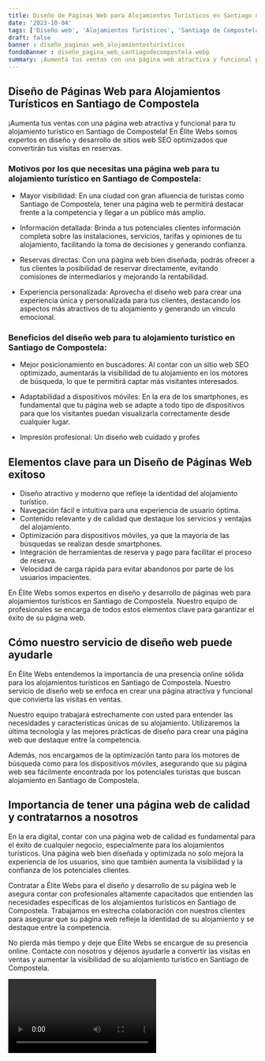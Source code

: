 ```yaml
---
title: Diseño de Páginas Web para Alojamientos Turísticos en Santiago de Compostela
date: '2023-10-04'
tags: ['Diseño web', 'Alojamientos Turísticos', 'Santiago de Compostela']
draft: false
banner : diseño_paginas_web_alojamientosturísticos
fondoBanner : diseño_pagina_web_santiagodecompostela.webp
summary: ¡Aumenta tus ventas con una página web atractiva y funcional para tu alojamiento turístico en Santiago de Compostela! En Élite Webs somos expertos en diseño y desarrollo de sitios web SEO optimizados que convertirán tus visitas en reservas.
---
```


## Diseño de Páginas Web para Alojamientos Turísticos en Santiago de Compostela

¡Aumenta tus ventas con una página web atractiva y funcional para tu alojamiento turístico en Santiago de Compostela! En Élite Webs somos expertos en diseño y desarrollo de sitios web SEO optimizados que convertirán tus visitas en reservas.

### Motivos por los que necesitas una página web para tu alojamiento turístico en Santiago de Compostela:

- Mayor visibilidad: En una ciudad con gran afluencia de turistas como Santiago de Compostela, tener una página web te permitirá destacar frente a la competencia y llegar a un público más amplio.

- Información detallada: Brinda a tus potenciales clientes información completa sobre las instalaciones, servicios, tarifas y opiniones de tu alojamiento, facilitando la toma de decisiones y generando confianza.

- Reservas directas: Con una página web bien diseñada, podrás ofrecer a tus clientes la posibilidad de reservar directamente, evitando comisiones de intermediarios y mejorando la rentabilidad.

- Experiencia personalizada: Aprovecha el diseño web para crear una experiencia única y personalizada para tus clientes, destacando los aspectos más atractivos de tu alojamiento y generando un vínculo emocional.

### Beneficios del diseño web para tu alojamiento turístico en Santiago de Compostela:

- Mejor posicionamiento en buscadores: Al contar con un sitio web SEO optimizado, aumentarás la visibilidad de tu alojamiento en los motores de búsqueda, lo que te permitirá captar más visitantes interesados.

- Adaptabilidad a dispositivos móviles: En la era de los smartphones, es fundamental que tu página web se adapte a todo tipo de dispositivos para que los visitantes puedan visualizarla correctamente desde cualquier lugar.

- Impresión profesional: Un diseño web cuidado y profes

<GifSeo />

<Cta />

## Elementos clave para un Diseño de Páginas Web exitoso

- Diseño atractivo y moderno que refleje la identidad del alojamiento turístico.
- Navegación fácil e intuitiva para una experiencia de usuario óptima.
- Contenido relevante y de calidad que destaque los servicios y ventajas del alojamiento.
- Optimización para dispositivos móviles, ya que la mayoría de las búsquedas se realizan desde smartphones.
- Integración de herramientas de reserva y pago para facilitar el proceso de reserva.
- Velocidad de carga rápida para evitar abandonos por parte de los usuarios impacientes.

En Élite Webs somos expertos en diseño y desarrollo de páginas web para alojamientos turísticos en Santiago de Compostela. Nuestro equipo de profesionales se encarga de todos estos elementos clave para garantizar el éxito de su página web.

## Cómo nuestro servicio de diseño web puede ayudarle

En Élite Webs entendemos la importancia de una presencia online sólida para los alojamientos turísticos en Santiago de Compostela. Nuestro servicio de diseño web se enfoca en crear una página atractiva y funcional que convierta las visitas en ventas.

Nuestro equipo trabajará estrechamente con usted para entender las necesidades y características únicas de su alojamiento. Utilizaremos la última tecnología y las mejores prácticas de diseño para crear una página web que destaque entre la competencia.

Además, nos encargamos de la optimización tanto para los motores de búsqueda como para los dispositivos móviles, asegurando que su página web sea fácilmente encontrada por los potenciales turistas que buscan alojamiento en Santiago de Compostela.

## Importancia de tener una página web de calidad y contratarnos a nosotros

En la era digital, contar con una página web de calidad es fundamental para el éxito de cualquier negocio, especialmente para los alojamientos turísticos. Una página web bien diseñada y optimizada no solo mejora la experiencia de los usuarios, sino que también aumenta la visibilidad y la confianza de los potenciales clientes.

Contratar a Élite Webs para el diseño y desarrollo de su página web le asegura contar con profesionales altamente capacitados que entienden las necesidades específicas de los alojamientos turísticos en Santiago de Compostela. Trabajamos en estrecha colaboración con nuestros clientes para asegurar que su página web refleje la identidad de su alojamiento y se destaque entre la competencia.

No pierda más tiempo y deje que Élite Webs se encargue de su presencia online. Contacte con nosotros y déjenos ayudarle a convertir las visitas en ventas y aumentar la visibilidad de su alojamiento turístico en Santiago de Compostela.

<Video />

<CtaBot job='Alojamientos Turísticos' city='Santiago de Compostela'/>

<Gmaps query='Santiago de Compostela+españa+maps' />